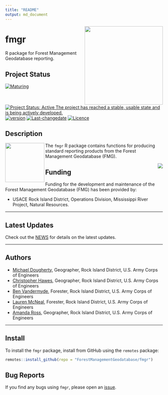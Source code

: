 ```yaml
---
title: "README"
output: md_document
---
```


<!-- README.md is generated from README.Rmd. Please edit that file -->

<img src="man/figures/FMG-hex_3.png" width=250 align="right" />

# fmgr
R package for Forest Management Geodatabase reporting. 

## Project Status
[![Maturing](https://img.shields.io/badge/lifecycle-maturing-blue.svg)](https://www.tidyverse.org/lifecycle)
[![Project Status: Active The project has reached a stable, usable state and is being actively developed.](https://www.repostatus.org/badges/latest/active.svg)](https://www.repostatus.org/#active)
[![version](https://img.shields.io/badge/Version-0.1.1-orange.svg?style=flat-square)](commits/master)
[![Last-changedate](https://img.shields.io/badge/last%20change-2022--01--20-yellowgreen.svg)](/commits/master)
[![Licence](https://img.shields.io/badge/licence-CC0-blue.svg)](http://choosealicense.com/licenses/cc0-1.0/)

## Description

<img src="man/figures/r_logo.png" width=125 align="left"  />

The `fmgr` R package contains functions for producing standard reporting products from the Forest Management Geodatabase (FMG).  


<img src="man/figures/HDQLO-03_h120.jpg" align="right" />

## Funding
Funding for the development and maintenance of the Forest Management Geodatabase (FMG) has been provided by: 

* USACE Rock Island District, Operations Division, Mississippi River Project, Natural Resources. 

***

## Latest Updates
Check out the [NEWS](NEWS.md) for details on the latest updates. 

***

## Authors
* [Michael Dougherty](mailto:Michael.P.Dougherty@usace.army.mil), Geographer, Rock Island District, U.S. Army Corps of Engineers
* [Christopher Hawes](mailto:Christopher.C.Hawes@usace.army.mil), Geographer, Rock Island District, U.S. Army Corps of Engineers
* [Ben Vandermyde](mailto:Benjamin.J.Vandermyde@usace.army.mil), Forester, Rock Island District, U.S. Army Corps of Engineers
* [Lauren McNeal](mailto:Lauren.J.McNeal@usace.army.mil), Forester, Rock Island District, U.S. Army Corps of Engineers
* [Amanda Ross](mailto:Amanda.L.Ross@usace.army.mil), Geographer, Rock Island District, U.S. Army Corps of Engineers

***

## Install
To install the `fmgr` package, install from GitHub using the `remotes` package:
```r
remotes::install_github(repo = "ForestManagementGeodatabase/fmgr")
```

## Bug Reports
If you find any bugs using `fmgr`, please open an [issue](https://github.com/ForestManagementGeodatabase/fmgr/issues). 


